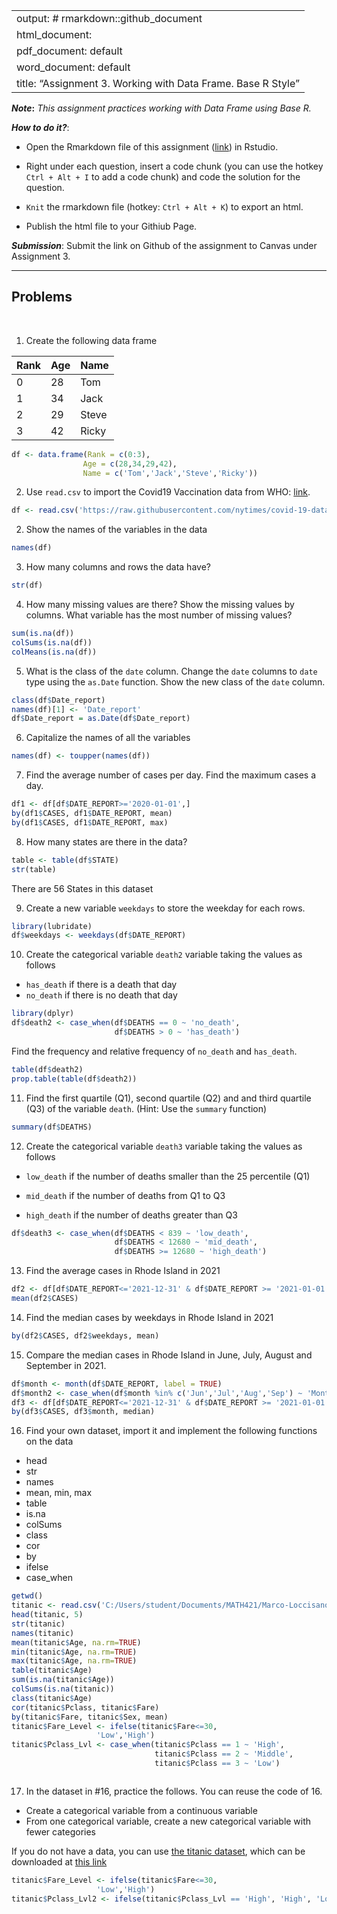 
---
output: # rmarkdown::github_document
  html_document:
  pdf_document: default
  word_document: default
title: "Assignment 3.  Working with Data Frame. Base R Style"
---

***Note*:** *This assignment practices working with Data Frame using Base R.*

***How to do it?***: 

- Open the Rmarkdown file of this assignment ([link](assignment3.Rmd)) in Rstudio. 

- Right under each question, insert  a code chunk (you can use the hotkey `Ctrl + Alt + I` to add a code chunk) and code the solution for the question. 

- `Knit` the rmarkdown file (hotkey: `Ctrl + Alt + K`) to export an html.  

-  Publish the html file to your Githiub Page. 

***Submission***: Submit the link on Github of the assignment to Canvas under Assignment 3. 

-------

Problems
-------
 \

1. Create the following data frame

| Rank 	| Age 	| Name  	|
|:------	|:-----	|:-------	|
| 0    	| 28  	| Tom   	|
| 1    	| 34  	| Jack  	|
| 2    	| 29  	| Steve 	|
| 3    	| 42  	| Ricky 	|
```r
df <- data.frame(Rank = c(0:3),
                Age = c(28,34,29,42),
                Name = c('Tom','Jack','Steve','Ricky'))
```

2. Use `read.csv` to import the Covid19 Vaccination data from WHO: [link](https://raw.githubusercontent.com/nytimes/covid-19-data/master/us-states.csv).
```r
df <- read.csv('https://raw.githubusercontent.com/nytimes/covid-19-data/master/us-states.csv')
```

2. Show the names of the variables in the data
```r
names(df)
```

3. How many columns and rows the data have? 
```r
str(df)
```

4. How many missing values are there?  Show the missing values by columns.  What variable has the most number of missing values?
```r
sum(is.na(df))
colSums(is.na(df))
colMeans(is.na(df))
```

5. What is the class of the `date` column. Change the `date` columns to `date` type using the `as.Date` function. Show the new class of the `date` column. 
```r
class(df$Date_report)
names(df)[1] <- 'Date_report'
df$Date_report = as.Date(df$Date_report)
```

6. Capitalize the names of all the variables
```r
names(df) <- toupper(names(df))
```

7. Find the average number of cases per day. Find the maximum cases a day.  
```r
df1 <- df[df$DATE_REPORT>='2020-01-01',]
by(df1$CASES, df1$DATE_REPORT, mean)
by(df1$CASES, df1$DATE_REPORT, max)
```

8. How many states are there in the data?  
```r
table <- table(df$STATE)
str(table)
```
There are 56 States in this dataset


9. Create a new variable `weekdays` to store the weekday for each rows. 
```r
library(lubridate)
df$weekdays <- weekdays(df$DATE_REPORT)
```

10. Create the categorical variable `death2` variable taking the values as follows

- `has_death` if there is a death that day
-  `no_death` if there is no death that day
```r
library(dplyr)
df$death2 <- case_when(df$DEATHS == 0 ~ 'no_death',
                       df$DEATHS > 0 ~ 'has_death')
```

Find the frequency and relative frequency of `no_death` and `has_death`. 
```r
table(df$death2)
prop.table(table(df$death2))
```


11. Find the first quartile (Q1), second quartile (Q2) and and third quartile (Q3) of the variable `death`. (Hint:  Use the `summary` function)
```r
summary(df$DEATHS)
```

12. Create the categorical variable `death3` variable taking the values as follows

- `low_death` if the number of deaths smaller than the 25 percentile (Q1)

- `mid_death` if the number of deaths from Q1 to Q3

- `high_death` if the number of deaths greater than Q3
```r
df$death3 <- case_when(df$DEATHS < 839 ~ 'low_death',
                       df$DEATHS < 12680 ~ 'mid_death',
                       df$DEATHS >= 12680 ~ 'high_death')
```

13. Find the average cases in Rhode Island in 2021
```r
df2 <- df[df$DATE_REPORT<='2021-12-31' & df$DATE_REPORT >= '2021-01-01' & df$STATE=="Rhode Island",]
mean(df2$CASES)
```

14. Find the median cases by weekdays in Rhode Island in 2021 
```r
by(df2$CASES, df2$weekdays, mean)
```

15. Compare the median cases in Rhode Island in June, July, August and September in 2021. 
```r
df$month <- month(df$DATE_REPORT, label = TRUE)
df$month2 <- case_when(df$month %in% c('Jun','Jul','Aug','Sep') ~ 'Months')
df3 <- df[df$DATE_REPORT<='2021-12-31' & df$DATE_REPORT >= '2021-01-01' & df$STATE=="Rhode Island" & df$month2 == "Months",]
by(df3$CASES, df3$month, median)
```

16.  Find your own dataset, import it and implement the following functions on the data

- head
- str
- names
- mean, min, max
- table
- is.na
- colSums
- class
- cor
- by
- ifelse
- case_when
```r
getwd()
titanic <- read.csv('C:/Users/student/Documents/MATH421/Marco-Loccisano.github.io/titanic.csv')
head(titanic, 5)
str(titanic)
names(titanic)
mean(titanic$Age, na.rm=TRUE)
min(titanic$Age, na.rm=TRUE)
max(titanic$Age, na.rm=TRUE)
table(titanic$Age)
sum(is.na(titanic$Age))
colSums(is.na(titanic))
class(titanic$Age)
cor(titanic$Pclass, titanic$Fare)
by(titanic$Fare, titanic$Sex, mean)
titanic$Fare_Level <- ifelse(titanic$Fare<=30,
                   'Low','High')
titanic$Pclass_Lvl <- case_when(titanic$Pclass == 1 ~ 'High',
                                titanic$Pclass == 2 ~ 'Middle',
                                titanic$Pclass == 3 ~ 'Low')



```

17.  In the dataset in #16, practice the follows.  You can reuse the code of 16. 

- Create a categorical variable from a continuous variable
- From one categorical variable, create a new categorical variable with fewer categories

If you do not have a data, you can use [the titanic dataset](https://www.kaggle.com/competitions/titanic/overview), which can be downloaded at [this link](../data/titanic.csv)
```r
titanic$Fare_Level <- ifelse(titanic$Fare<=30,
                   'Low','High')
titanic$Pclass_Lvl2 <- ifelse(titanic$Pclass_Lvl == 'High', 'High', 'Low')
```

